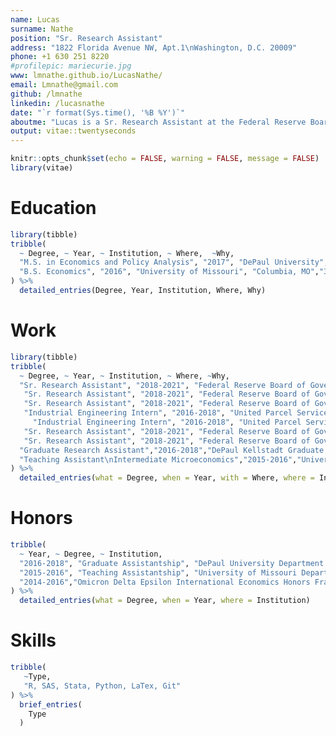 ```yaml
---
name: Lucas 
surname: Nathe
position: "Sr. Research Assistant"
address: "1822 Florida Avenue NW, Apt.1\nWashington, D.C. 20009"
phone: +1 630 251 8220
#profilepic: mariecurie.jpg
www: lmnathe.github.io/LucasNathe/
email: Lmnathe@gmail.com
github: /lmnathe
linkedin: /lucasnathe
date: "`r format(Sys.time(), '%B %Y')`"
aboutme: "Lucas is a Sr. Research Assistant at the Federal Reserve Board of Governors in the Division of Research & Statistics, Consumer Finance."
output: vitae::twentyseconds
---
```


```r
knitr::opts_chunk$set(echo = FALSE, warning = FALSE, message = FALSE)
library(vitae)
```

# Education

```r
library(tibble)
tribble(
  ~ Degree, ~ Year, ~ Institution, ~ Where,  ~Why,
  "M.S. in Economics and Policy Analysis", "2017", "DePaul University", "Chicago, IL","3.73/4.0",
  "B.S. Economics", "2016", "University of Missouri", "Columbia, MO","3.55/4.0"
) %>% 
  detailed_entries(Degree, Year, Institution, Where, Why)
```

# Work
```r
library(tibble)
tribble(
  ~ Degree, ~ Year, ~ Institution, ~ Where, ~Why,
  "Sr. Research Assistant", "2018-2021", "Federal Reserve Board of Governors", "Washington, DC","Assisting economists with data updates and maintenance, charting, and presentation preparations for Tealbook and briefings to governors.",
   "Sr. Research Assistant", "2018-2021", "Federal Reserve Board of Governors", "Washington, DC","Developed a program to identify household formation in Equifax Consumer Credit Panel for use in studying household credit allocation.",
   "Sr. Research Assistant", "2018-2021", "Federal Reserve Board of Governors", "Washington, DC","Created self contained program to download and merge Community Reinvestment Act data with FDIC Summary of Deposits data and calculate the geographic distance from all branches to various community centroids for use in research studying average bank lending distance.",
   "Industrial Engineering Intern", "2016-2018", "United Parcel Service", "Chicago, IL","Implement cost saving technologies and train employees on their optimal use.",
     "Industrial Engineering Intern", "2016-2018", "United Parcel Service", "Chicago, IL","Maintained data and visualizations for key performance indicators of the sorting, preload, and onroad operations.",
   "Sr. Research Assistant", "2018-2021", "Federal Reserve Board of Governors", "Washington, DC","Maintained Board-wide Prediction Poll surveying staff on their predictions of various economic indicators. Storing data in SQL databases and producing visualizations.",
   "Sr. Research Assistant", "2018-2021", "Federal Reserve Board of Governors", "Washington, DC", "Served as a lecturer and member of the content committee for the Board's Econ181 course on Statistical Program and Financial Literacy in R.",
  "Graduate Research Assistant","2016-2018","DePaul Kellstadt Graduate School of Business","Chicago, IL","Compile yearly data on work context variables from the O*Net occupation dataset for research on Hedonic-Based labor supply substitution.",
  "Teaching Assistant\nIntermediate Microeconomics","2015-2016","University of Missouri Dept. of Economics","Columbia, MO","Conducting and recording weekly/exam review sessions, holding office hours, and grading coursework."
) %>% 
  detailed_entries(what = Degree, when = Year, with = Where, where = Institution, why = Why)
```

# Honors

```r
tribble(
  ~ Year, ~ Degree, ~ Institution, 
  "2016-2018", "Graduate Assistantship", "DePaul University Department of Economics",
  "2015-2016", "Teaching Assistantship", "University of Missouri Department of Economics",
  "2014-2016","Omicron Delta Epsilon International Economics Honors Fraternity","University of Missouri"
) %>% 
  detailed_entries(what = Degree, when = Year, where = Institution)
```

# Skills

```r
tribble(
   ~Type,
   "R, SAS, Stata, Python, LaTex, Git"
) %>% 
  brief_entries(
    Type
  )
```
<!-- 
```r
  knitr::opts_chunk$set(echo = FALSE, warning = FALSE, message = FALSE)
  library(pdftools)
  pdf_convert(pdf = 'resume.pdf',format = "jpg",filenames = 'resume.jpg')
```
-->




